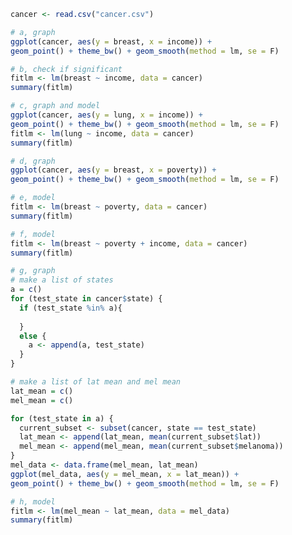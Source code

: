 
```r
cancer <- read.csv("cancer.csv")

# a, graph
ggplot(cancer, aes(y = breast, x = income)) +
geom_point() + theme_bw() + geom_smooth(method = lm, se = F)

# b, check if significant
fitlm <- lm(breast ~ income, data = cancer)
summary(fitlm)

# c, graph and model
ggplot(cancer, aes(y = lung, x = income)) +
geom_point() + theme_bw() + geom_smooth(method = lm, se = F)
fitlm <- lm(lung ~ income, data = cancer)
summary(fitlm)

# d, graph
ggplot(cancer, aes(y = breast, x = poverty)) +
geom_point() + theme_bw() + geom_smooth(method = lm, se = F)

# e, model
fitlm <- lm(breast ~ poverty, data = cancer)
summary(fitlm)

# f, model
fitlm <- lm(breast ~ poverty + income, data = cancer)
summary(fitlm)

# g, graph
# make a list of states
a = c()
for (test_state in cancer$state) {
  if (test_state %in% a){
    
  }
  else {
    a <- append(a, test_state)
  }
}

# make a list of lat mean and mel mean
lat_mean = c()
mel_mean = c()

for (test_state in a) {
  current_subset <- subset(cancer, state == test_state)
  lat_mean <- append(lat_mean, mean(current_subset$lat))
  mel_mean <- append(mel_mean, mean(current_subset$melanoma))
}
mel_data <- data.frame(mel_mean, lat_mean)
ggplot(mel_data, aes(y = mel_mean, x = lat_mean)) +
geom_point() + theme_bw() + geom_smooth(method = lm, se = F)

# h, model
fitlm <- lm(mel_mean ~ lat_mean, data = mel_data)
summary(fitlm)

```
